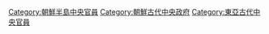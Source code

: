 [[Category:朝鮮半島中央官員|Category:朝鮮半島中央官員]]
[[Category:朝鮮古代中央政府|Category:朝鮮古代中央政府]]
[[Category:東亞古代中央官員|Category:東亞古代中央官員]]